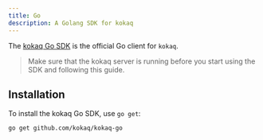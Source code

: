```yaml
---
title: Go
description: A Golang SDK for kokaq
---
```


The [kokaq Go SDK](https://github.com/kokaq/kokaq-client) is the official Go client for `kokaq`.

> Make sure that the kokaq server is running before you start using the SDK
> and following this guide.

## Installation

To install the kokaq Go SDK, use `go get`:

```bash
go get github.com/kokaq/kokaq-go
```